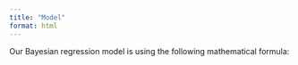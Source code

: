 ```yaml
---
title: "Model"
format: html
---
```


Our Bayesian regression model is using the following mathematical formula:

```{=tex}
\begin{align*}
\text{Income}_i &= \beta_0 + \beta_1 \times \text{Wordsum}_i + \beta_2 \times \text{Race}_i + \beta_3 \times \text{Education}_i \\
&\quad + \beta_4 \times \text{PoliticalViews}_i + \beta_5 \times \text{Age}_i + \beta_6 \times \text{Gender}_i + \epsilon_i
\end{align*}
```
